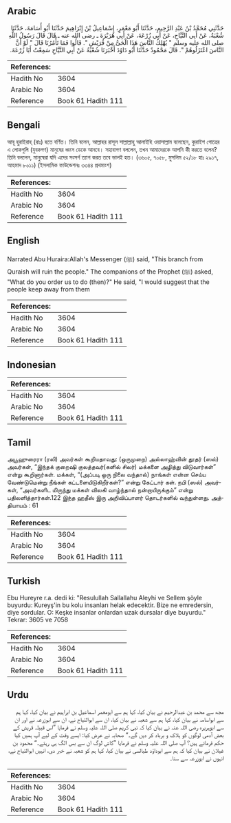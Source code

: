 ## Arabic


<div dir="rtl" lang="ar" style={{fontSize:'larger',backgroundColor:'#f8f9fa',padding:20}}>
حَدَّثَنِي مُحَمَّدُ بْنُ عَبْدِ الرَّحِيمِ، حَدَّثَنَا أَبُو مَعْمَرٍ، إِسْمَاعِيلُ بْنُ إِبْرَاهِيمَ حَدَّثَنَا أَبُو أُسَامَةَ، حَدَّثَنَا شُعْبَةُ، عَنْ أَبِي التَّيَّاحِ، عَنْ أَبِي زُرْعَةَ، عَنْ أَبِي هُرَيْرَةَ ـ رضى الله عنه ـ قَالَ قَالَ رَسُولُ اللَّهِ صلى الله عليه وسلم ‏"‏ يُهْلِكُ النَّاسَ هَذَا الْحَىُّ مِنْ قُرَيْشٍ ‏"‏‏.‏ قَالُوا فَمَا تَأْمُرُنَا قَالَ ‏"‏ لَوْ أَنَّ النَّاسَ اعْتَزَلُوهُمْ ‏"‏‏.‏ قَالَ مَحْمُودٌ حَدَّثَنَا أَبُو دَاوُدَ أَخْبَرَنَا شُعْبَةُ عَنْ أَبِي التَّيَّاحِ سَمِعْتُ أَبَا زُرْعَةَ‏.‏
</div>
<div style={{backgroundColor:'#f8f9fa',padding:20, marginBottom: 10}}><table> <thead> <tr> <th>References:</th> <th></th> </tr> </thead> <tbody><tr><td>Hadith No</td><td>3604</td></tr><tr><td>Arabic No</td><td>3604</td></tr><tr><td>Reference</td><td>Book 61 Hadith 111</td></tr></tbody></table></div>

## Bengali


<div dir="ltr" lang="bn" style={{fontSize:'larger',backgroundColor:'#f8f9fa',padding:20}}>
আবূ হুরাইরাহ্ (রাঃ) হতে বর্ণিত। তিনি বলেন, আল্লাহর রাসূল সাল্লাল্লাহু আলাইহি ওয়াসাল্লাম বলেছেন, কুরাইশ গোত্রের এ লোকগুলি (যুবকগণ) মানুষের ধ্বংস ডেকে আনবে। সহাবাগণ বললেন, তখন আমাদেরকে আপনি কী করতে বলেন? তিনি বললেন, মানুষেরা যদি এদের সংসর্গ ত্যাগ করত তবে ভালই হত। (৩৬০৫, ৭০৫৮, মুসলিম ৫২/১৮ হাঃ ২৯১৭, আহমাদ ৮০১১) (ইসলামিক ফাউন্ডেশনঃ ৩৩৪৪ প্রথমাংশ)
</div>
<div style={{backgroundColor:'#f8f9fa',padding:20, marginBottom: 10}}><table> <thead> <tr> <th>References:</th> <th></th> </tr> </thead> <tbody><tr><td>Hadith No</td><td>3604</td></tr><tr><td>Arabic No</td><td>3604</td></tr><tr><td>Reference</td><td>Book 61 Hadith 111</td></tr></tbody></table></div>

## English


<div dir="ltr" lang="en" style={{fontSize:'larger',backgroundColor:'#f8f9fa',padding:20}}>
Narrated Abu Huraira:Allah's Messenger (ﷺ) said, "This branch from Quraish will ruin the people." The companions of the Prophet (ﷺ) asked, "What do you order us to do (then)?" He said, "I would suggest that the people keep away from them
</div>
<div style={{backgroundColor:'#f8f9fa',padding:20, marginBottom: 10}}><table> <thead> <tr> <th>References:</th> <th></th> </tr> </thead> <tbody><tr><td>Hadith No</td><td>3604</td></tr><tr><td>Arabic No</td><td>3604</td></tr><tr><td>Reference</td><td>Book 61 Hadith 111</td></tr></tbody></table></div>

## Indonesian


<div dir="ltr" lang="id" style={{fontSize:'larger',backgroundColor:'#f8f9fa',padding:20}}>

</div>
<div style={{backgroundColor:'#f8f9fa',padding:20, marginBottom: 10}}><table> <thead> <tr> <th>References:</th> <th></th> </tr> </thead> <tbody><tr><td>Hadith No</td><td>3604</td></tr><tr><td>Arabic No</td><td>3604</td></tr><tr><td>Reference</td><td>Book 61 Hadith 111</td></tr></tbody></table></div>

## Tamil


<div dir="ltr" lang="ta" style={{fontSize:'larger',backgroundColor:'#f8f9fa',padding:20}}>
அபூஹுரைரா (ரலி) அவர்கள் கூறியதாவது: (ஒருமுறை) அல்லாஹ்வின் தூதர் (ஸல்) அவர்கள், “இந்தக் குறைஷி குலத்தவர்(களில் சிலர்) மக்களை அழித்து விடுவார்கள்” என்று கூறினார்கள். மக்கள், “(அப்படி ஒரு நிலை வந்தால்) நாங்கள் என்ன செய்ய வேண்டுமென்று நீங்கள் கட்டளையிடுகிறீர்கள்?” என்று கேட்டார் கள். நபி (ஸல்) அவர்கள், “அவர்களிட மிருந்து மக்கள் விலகி வாழ்ந்தால் நன்றாயிருக்கும்” என்று பதிலளித்தார்கள்.122 இந்த ஹதீஸ் இரு அறிவிப்பாளர் தொடர்களில் வந்துள்ளது. அத்தியாயம் : 61
</div>
<div style={{backgroundColor:'#f8f9fa',padding:20, marginBottom: 10}}><table> <thead> <tr> <th>References:</th> <th></th> </tr> </thead> <tbody><tr><td>Hadith No</td><td>3604</td></tr><tr><td>Arabic No</td><td>3604</td></tr><tr><td>Reference</td><td>Book 61 Hadith 111</td></tr></tbody></table></div>

## Turkish


<div dir="ltr" lang="tr" style={{fontSize:'larger',backgroundColor:'#f8f9fa',padding:20}}>
Ebu Hureyre r.a. dedi ki: "Resulullah Sallallahu Aleyhi ve Sellem şöyle buyurdu: Kureyş'in bu kolu insanları helak edecektir. Bize ne emredersin, diye sordular. O: Keşke insanlar onlardan uzak dursalar diye buyurdu." Tekrar: 3605 ve 7058
</div>
<div style={{backgroundColor:'#f8f9fa',padding:20, marginBottom: 10}}><table> <thead> <tr> <th>References:</th> <th></th> </tr> </thead> <tbody><tr><td>Hadith No</td><td>3604</td></tr><tr><td>Arabic No</td><td>3604</td></tr><tr><td>Reference</td><td>Book 61 Hadith 111</td></tr></tbody></table></div>

## Urdu


<div dir="rtl" lang="ur" style={{fontSize:'larger',backgroundColor:'#f8f9fa',padding:20}}>
مجھ سے محمد بن عبدالرحیم نے بیان کیا، کہا ہم سے ابومعمر اسماعیل بن ابراہیم نے بیان کیا، کہا ہم سے ابواسامہ نے بیان کیا، کہا ہم سے شعبہ نے بیان کیا، ان سے ابوالتیاح نے، ان سے ابوزرعہ نے اور ان سے ابوہریرہ رضی اللہ عنہ نے بیان کیا کہ نبی کریم صلی اللہ علیہ وسلم نے فرمایا ”اس قبیلہ قریش کے بعض آدمی لوگوں کو ہلاک و برباد کر دیں گے۔“ صحابہ نے عرض کیا: ایسے وقت کے لیے آپ ہمیں کیا حکم فرماتے ہیں؟ آپ صلی اللہ علیہ وسلم نے فرمایا ”کاش لوگ ان سے بس الگ ہی رہتے۔“ محمود بن غیلان نے بیان کیا کہ ہم سے ابوداؤد طیالسی نے بیان کیا، کہا ہم کو شعبہ نے خبر دی، انہیں ابوالتیاح نے، انہوں نے ابوزرعہ سے سنا۔
</div>
<div style={{backgroundColor:'#f8f9fa',padding:20, marginBottom: 10}}><table> <thead> <tr> <th>References:</th> <th></th> </tr> </thead> <tbody><tr><td>Hadith No</td><td>3604</td></tr><tr><td>Arabic No</td><td>3604</td></tr><tr><td>Reference</td><td>Book 61 Hadith 111</td></tr></tbody></table></div>